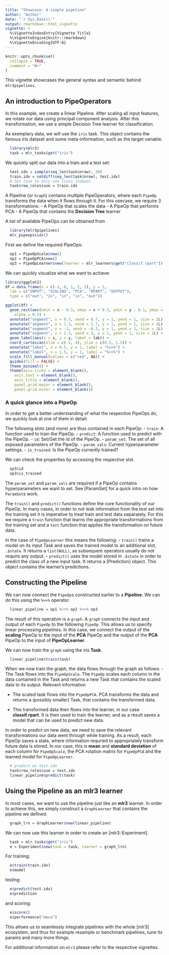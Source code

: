 ```yaml
---
title: "Showcase: A simple pipeline"
author: "Author"
date: "`r Sys.Date()`"
output: rmarkdown::html_vignette
vignette: >
  %\VignetteIndexEntry{Vignette Title}
  %\VignetteEngine{knitr::rmarkdown}
  %\VignetteEncoding{UTF-8}
---
```


```r
knitr::opts_chunk$set(
  collapse = TRUE,
  comment = "#>"
)
```


This vignette showcases the general syntax and semantic behind `mlr3pipelines`.

## An introduction to PipeOperators

In this example, we create a ĺinear Pipeline. 
After scaling all input features, we rotate our data using principal component analysis.
After this transformation, we use a simple Decision Tree learner for classification.

As exemplary data, we will use the `iris` task.
This object contains the famous iris dataset and some meta-information, such as the target variable.

```r
  library(mlr3)
  task = mlr_tasks$get("iris")
```

We quickly split our data into a train and a test set: 
```r
  test.idx = sample(seq_len(task$nrow), 30)
  train.idx = setdiff(seq_len(task$nrow), test.idx)
  # Set task to only use train indexes
  task$row_roles$use = train.idx
```

A Pipeline (or `Graph`) contains multiple PipeOperators, where each `PipeOp`
transforms the data when it flows through it. For this usecase, we require 3 transformations:
- A PipeOp that scales the data
- A PipeOp that performs PCA
- A PipeOp that contains the **Decision Tree** learner

A list of available PipeOps can be obtained from

```r
  library(mlr3pipelines)
  mlr_pipeops$ids()
```

First we define the required PipeOps:

```r
  op1 = PipeOpScale$new()
  op2 = PipeOpPCA$new()
  op3 = PipeOpLearner$new(learner = mlr_learners$get("classif.rpart"))
```

We can quickly visualize what we want to achieve: 

```r
library(ggplot2)
df = data.frame(x = c(-1, 0, 1, 2, 3), y = 1,
  lab = c("INPUT", "SCALING", "PCA", "RPART", "OUTPUT"),
  type = c("out", "in", "in", "in", "out"))

ggplot(df) +
  geom_rect(aes(xmin = x - 0.3, xmax = x + 0.3, ymin = y - 0.1, ymax = y + 0.1, fill = type),
    alpha = 0.5) +
  annotate("segment", x = 0.3, xend = 0.7, y = 1, yend = 1, size = 2L) +
  annotate("segment", x = 1.3, xend = 1.7, y = 1, yend = 1, size = 2L) +
  annotate("segment", x = -1, xend = -0.3, y = 1, yend = 1, size = 2L) +
  annotate("segment", x = 2.3, xend = 3, y = 1, yend = 1, size = 2L) +
  geom_label(aes(x = x, y = y, label = lab)) +
  coord_cartesian(xlim = c(-2, 4), ylim = c(0.5, 1.5)) +
  annotate("label", x = 0.5, y = 1, label = "%>>%") +
  annotate("label", x = 1.5, y = 1, label = "%>>%") +
  scale_fill_manual(values = c("red", NA)) +
  guides(fill = FALSE) +
  theme_minimal() +
  theme(axis.ticks = element_blank(),
    axis.text = element_blank(),
    axis.title = element_blank(),
    panel.grid.major = element_blank(),
    panel.grid.minor = element_blank())

```

### A quick glance into a PipeOp

In order to get a better understanding of what the respective PipeOps do, 
we quickly look at one of them in detail:

The following slots (and more) are thus contained in each PipeOp:
- `train`: A function used to train the PipeOp.
- `predict`: A function used to predict with the PipeOp.
- `id`: Set/Get the id of the PipeOp.
- `param_set`: The set of all exposed parameters of the PipeOp.
- `param_vals`: Current hyperparameter settings.
- `is_trained`: Is the PipeOp currently trained?

We can check the properties by accessing the respective slot.

```r
  op3$id
  op3$is_trained
```

The `param_set` and `param_vals` are required if a PipeOp contains
hyperparameters we want to set. See [ParamSet] for a quick intro on how `ParamSet`s work.

The `train()` and `predict()` functions define the core functionality of
our PipeOp. 
In many cases, in order to not leak information from the test set into the training set it is imperative to treat train and test data separately. For this we require a `train` function that learns the appropriate transformations from the training set and a `test` function that applies the transformation on future data.

In the case of `PipeOpLearner` this means the following:
- `train()` trains a model on its input  Task and saves the trained model to
  an additional slot, `.$state`. It returns a `list(NULL)`, as subsequent 
  operators usually do not require any output.
- `predict()` uses the model stored in `.$state` in order to predict
  the class of a new input task. It returns a [Prediction] object.
  This object contains the learner's predictions.

## Constructing the Pipeline

We can now connect the `PipeOp`s constructed earlier to a **Pipeline**.
We can do this using the `%>>%` operator.

```r
  linear_pipeline = op1 %>>% op2 %>>% op3
```

The result of this operation is a `graph`. 
A `graph` connects the input and output of each `PipeOp` to the following `PipeOp`.
This allows us to specify linear processing pipelines.
In this case, we connect the output of the **scaling** PipeOp to the input of the **PCA** PipeOp
and the output of the **PCA** PipeOp to the input of **PipeOpLearner**.

We can now train the `graph` using the iris **Task**.

```r
  linear_pipeline$train(task)
```

When we now train the graph, the data flows through the graph as follows: 
- The Task flows into the `PipeOpScale`. The `PipeOp` scales each column in the data
  contained in the Task and returns a new Task that contains the scaled data to its output.
  Relevant information

- The scaled task flows into the `PipeOpPCA`. PCA transforms the data and returns a (possibly smaller) 
  Task, that contains the transformed data. 

- This transformed data then flows into the learner, in our case **classif.rpart**.
  It is then used to train the learner, and as a result saves a model that can be 
  used to predict new data.

In order to predict on new data, we need to save the relevant transformations our data went through
while training. As a result, each PipeOp saves a state, where information requried to appropriately 
transform future data is stored. In our case, this is **mean** and **standard deviation** of each column for `PipeOpScale`, the PCA rotation matrix for `PipeOpPCA` and the learned model for `PipeOpLearner`.


```r
  # predict on test.idx
  task$row_roles$use = test.idx
  linear_pipeline$predict(task)
```
 
## Using the Pipeline as an mlr3 learner

In most cases, we want to use the pipeline just like an 
**mlr3** learner. In order to achieve this, 
we simply construct a `GraphLearner` that contains the
pipeline we defined.

```r
  graph_lrn = GraphLearner$new(linear_pipeline)
```

We can now use this learner in order to create an [mlr3::Experiment].

```r
  task = mlr_tasks$get("iris")
  e = Experiment$new(task = task, learner = graph_lrn)
```

For training:

```r
  e$train(train.idx)
  e$model
```

testing:

```r
  e$predict(test.idx)
  e$prediction
```

and scoring: 

```r
  e$score()
  e$performance["mmce"]
```

This allows us to seamlessly integrate pipelines with the
whole [mlr3] ecosystem, and thus for example resample or benchmark pipelines, tune its params and many more things.

For additional information on `mlr3` please refer to the respective vignettes.